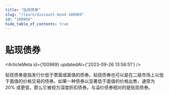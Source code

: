 ```yaml
---
title: "贴现债券"
slug: "/learn/discount-bond-100969"
id: "100969"
hide_table_of_contents: true
---
```



# 贴现债券

<ArticleMeta id={100969} updatedAt={'2023-09-26 13:58:51'} />
<div className='border-solid border-b border-t-0 my-4 border-[var(--ifm-color-gray-300)]' />

贴现债券是指发行价低于票面或面值的债券。贴现债券也可以是在二级市场上以低于面值的价格交易的债券。如果一种债券以显著低于面值的价格出售，通常为 20% 或更低，那么它被视为深度折扣债券。与溢价债券相对的是贴现债券。

